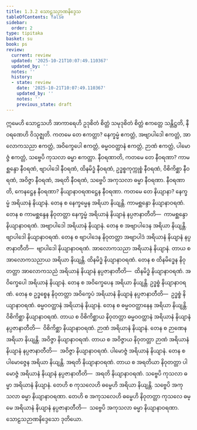 ```yaml
---
title: 1.3.2 သောဠသဉာဏနိဒ္ဒေသ
tableOfContents: false
sidebar:
  order: 2
type: tipitaka
basket: su
book: ps
review:
  current: review
  updated: '2025-10-21T10:07:49.110367'
  updated_by: ''
  notes: ''
  history:
  - state: review
    date: '2025-10-21T10:07:49.110367'
    updated_by: ''
    notes: ''
    previous_state: draft
---
```



<DynamicBreadcrumb />


<ReviewStatus review={frontmatter.review} showDetails={true} />

<HypothesisAnnotation frontmatter={frontmatter} />

<Division number="153" book="ps" e="ch" v="26" p="162">

<Paragraph number="856" book="ps">
ဣမေဟိ သောဠသဟိ အာကာရေဟိ ဥဒုစိတံ စိတ္တံ သမုဒုစိတံ စိတ္တံ ဧကတ္တေ သန္တိဋ္ဌတိ, နီဝရဏေဟိ ဝိသုဇ္ဈတိ. ကတမေ တေ ဧကတ္တာ? နေက္ခမ္မံ ဧကတ္တံ, အဗျာပါဒေါ ဧကတ္တံ, အာလောကသညာ ဧကတ္တံ, အဝိက္ခေပေါ ဧကတ္တံ, ဓမ္မဝဝတ္ထာနံ ဧကတ္တံ, ဉာဏံ ဧကတ္တံ, ပါမောဇ္ဇံ ဧကတ္တံ, သဗ္ဗေပိ ကုသလာ ဓမ္မာ ဧကတ္တာ.
</Paragraph>

<Paragraph number="857" book="ps">
<Emphasis>နီဝရဏာ</Emphasis>တိ, ကတမေ တေ နီဝရဏာ? ကာမစ္ဆန္ဒော နီဝရဏံ, ဗျာပါဒေါ နီဝရဏံ, ထိနမိဒ္ဓံ နီဝရဏံ, ဥဒ္ဓစ္စကုက္ကုစ္စံ နီဝရဏံ, ဝိစိကိစ္ဆာ နီဝရဏံ, အဝိဇ္ဇာ နီဝရဏံ, အရတိ နီဝရဏံ, သဗ္ဗေပိ အကုသလာ ဓမ္မာ နီဝရဏာ.
</Paragraph>

<Paragraph number="858" book="ps">
<Emphasis>နီဝရဏာ</Emphasis>တိ, ကေနဋ္ဌေန နီဝရဏာ? နိယျာနာဝရဏဋ္ဌေန နီဝရဏာ.
</Paragraph>

<Paragraph number="859" book="ps">
ကတမေ <Emphasis>တေ နိယျာနာ</Emphasis>?
</Paragraph>

<Paragraph number="860" book="ps">
နေက္ခမ္မံ အရိယာနံ နိယျာနံ. တေန စ နေက္ခမ္မေန အရိယာ နိယျန္တိ. ကာမစ္ဆန္ဒော နိယျာနာဝရဏံ. တေန စ ကာမစ္ဆန္ဒေန နိဝုတတ္တာ နေက္ခမ္မံ အရိယာနံ နိယျာနံ နပ္ပဇာနာတီတိ—  ကာမစ္ဆန္ဒော နိယျာနာဝရဏံ.
</Paragraph>

<Paragraph number="861" book="ps">
အဗျာပါဒေါ အရိယာနံ နိယျာနံ. တေန စ အဗျာပါဒေန အရိယာ နိယျန္တိ. ဗျာပါဒေါ နိယျာနာဝရဏံ. တေန စ ဗျာပါဒေန နိဝုတတ္တာ အဗျာပါဒံ အရိယာနံ နိယျာနံ နပ္ပဇာနာတီတိ—  ဗျာပါဒေါ နိယျာနာဝရဏံ.
</Paragraph>

<Paragraph number="862" book="ps">
အာလောကသညာ အရိယာနံ နိယျာနံ. တာယ စ အာလောကသညာယ အရိယာ နိယျန္တိ. ထိနမိဒ္ဓံ နိယျာနာဝရဏံ. တေန စ ထိနမိဒ္ဓေန နိဝုတတ္တာ အာလောကသညံ အရိယာနံ နိယျာနံ နပ္ပဇာနာတီတိ—  ထိနမိဒ္ဓံ နိယျာနာဝရဏံ.
</Paragraph>

<Paragraph number="863" book="ps">
အဝိက္ခေပေါ အရိယာနံ နိယျာနံ. တေန စ အဝိက္ခေပေန အရိယာ နိယျန္တိ. ဥဒ္ဓစ္စံ နိယျာနာဝရဏံ. တေန စ ဥဒ္ဓစ္စေန နိဝုတတ္တာ အဝိက္ခေပံ အရိယာနံ နိယျာနံ နပ္ပဇာနာတီတိ—  ဥဒ္ဓစ္စံ နိယျာနာဝရဏံ.
</Paragraph>

<Paragraph number="864" book="ps">
ဓမ္မဝဝတ္ထာနံ အရိယာနံ နိယျာနံ. တေန စ ဓမ္မဝဝတ္ထာနေန အရိယာ နိယျန္တိ. ဝိစိကိစ္ဆာ နိယျာနာဝရဏံ. တာယ စ ဝိစိကိစ္ဆာယ နိဝုတတ္တာ ဓမ္မဝဝတ္ထာနံ အရိယာနံ နိယျာနံ နပ္ပဇာနာတီတိ—  ဝိစိကိစ္ဆာ နိယျာနာဝရဏံ.
</Paragraph>

<Paragraph number="865" book="ps">
ဉာဏံ အရိယာနံ နိယျာနံ. တေန စ ဉာဏေန အရိယာ နိယျန္တိ. အဝိဇ္ဇာ နိယျာနာဝရဏံ. တာယ စ အဝိဇ္ဇာယ နိဝုတတ္တာ ဉာဏံ အရိယာနံ နိယျာနံ နပ္ပဇာနာတီတိ—  အဝိဇ္ဇာ နိယျာနာဝရဏံ.
</Paragraph>

<Paragraph number="866" book="ps">
ပါမောဇ္ဇံ အရိယာနံ နိယျာနံ. တေန စ ပါမောဇ္ဇေန အရိယာ နိယျန္တိ. အရတိ နိယျာနာဝရဏံ. တာယ စ အရတိယာ နိဝုတတ္တာ ပါမောဇ္ဇံ အရိယာနံ နိယျာနံ နပ္ပဇာနာတီတိ—  အရတိ နိယျာနာဝရဏံ.
</Paragraph>

<Paragraph number="867" book="ps">
သဗ္ဗေပိ ကုသလာ ဓမ္မာ အရိယာနံ နိယျာနံ. တေဟိ စ ကုသလေဟိ ဓမ္မေဟိ အရိယာ နိယျန္တိ. သဗ္ဗေပိ အကုသလာ ဓမ္မာ နိယျာနာဝရဏာ. တေဟိ စ အကုသလေဟိ ဓမ္မေဟိ နိဝုတတ္တာ ကုသလေ ဓမ္မေ အရိယာနံ နိယျာနံ နပ္ပဇာနာတီတိ—  သဗ္ဗေပိ အကုသလာ ဓမ္မာ နိယျာနာဝရဏာ.

</Paragraph>
</Division>

<Paragraph number="868" type="center" book="ps">
သောဠသဉာဏနိဒ္ဒေသော ဒုတိယော.
</Paragraph>